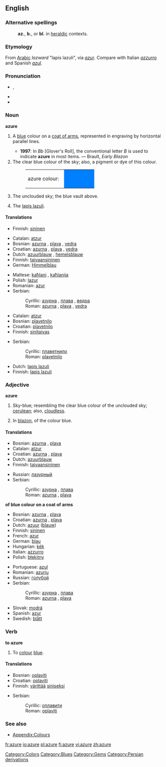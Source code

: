 {{wikipedia}}
==English==

===Alternative spellings===
:'''az.''', '''b.''', or '''bl.''' in [[heraldic]] contexts.

===Etymology===
From [[Arabic]] ''lazward'' "lapis lazuli", via {{F.}} ''[[azur]]''. Compare with Italian ''[[azzurro]]'' and Spanish ''[[azul]]''.

===Pronunciation===
*{{IPA|/ˈæʒə/}}, {{SAMPA|/"{Z@/}}
*{{IPA|/ˈæʒɚ/}}
*{{audio|en-us-azure.ogg|Audio (US)}}

===Noun===
'''azure'''

# {{tincture}} A [[blue]] colour on a [[coat of arms]], represented in engraving by horizontal parallel lines.
#* '''1997''': In ''Bb'' [Glover's Roll], the conventional letter ''B'' is used to indicate '''azure''' in most items. &mdash; Brault, ''Early Blazon''
# The clear blue colour of the sky; also, a pigment or dye of this colour.
#:<table><tr><td>azure colour: &nbsp;</td><td bgcolor="#007FFF" width="80">&nbsp; </td></tr></table>
# {{italbrac|poetical}} The unclouded sky; the blue vault above.
# The [[lapis lazuli]].

====Translations====
{{trans-top|blue colour on a coat of arms}}
*Finnish: [[sininen]]
{{trans-bottom}}

{{trans-top|colour of the sky}}
*Catalan: [[atzur]]
*Bosnian: [[azurna#Croatian|azurna]] {{f}}, [[plava#Bosnian|plava]] {{f}}, [[vedra#Bosnian|vedra]] {{f}}
*Croatian: [[azurna#Croatian|azurna]] {{f}}, [[plava#Croatian|plava]] {{f}}, [[vedra#Croatian|vedra]] {{f}}
*Dutch: [[azuurblauw]] {{n}}, [[hemelsblauw]] {{n}}
*Finnish: [[taivaansininen]]
*German: [[Himmelblau]] {{n}}
{{trans-mid}}
*Maltese: [[kaħlani]] {{m}}, [[kaħlanija]] {{f}}
*Polish: [[lazur]] {{m}}
*Romanian: [[azur]]
*Serbian:
*:Cyrillic: [[азурна#Serbian|азурна]] {{f}}, [[плава#Serbian|плава]] {{f}}, [[ведра#Serbian|ведра]] {{f}}
*:Roman: [[azurna#Serbian|azurna]] {{f}}, [[plava#Serbian|plava]] {{f}}, [[vedra#Serbian|vedra]] {{f}}
{{trans-bottom}}

{{trans-top|the blue sky}}
*Catalan: [[atzur]]
*Bosnian: [[plavetnilo#Bosnian|plavetnilo]] {{n}}
*Croatian: [[plavetnilo#Croatian|plavetnilo]] {{n}}
*Finnish: [[sinitaivas]]
{{trans-mid}}
*Serbian:
*:Cyrillic: [[плаветнило#Serbian|плаветнило]] {{n}}
*:Roman: [[plavetnilo#Serbian|plavetnilo]] {{n}}
{{trans-bottom}}

{{trans-top|gem}}
*Dutch: [[lapis lazuli]] {{m}}
*Finnish: [[lapis lazuli]]
{{trans-mid}}
{{trans-bottom}}

===Adjective===
'''azure'''

# {{colour}} Sky-blue; resembling the clear blue colour of the unclouded sky; [[cerulean]]; also, [[cloudless]].
# {{tincture}} In [[blazon]], of the colour blue.

====Translations====
{{trans-top|sky-blue coloured}}
*Bosnian: [[azurna#Bosnian|azurna]] {{f}}, [[plava#Bosnian|plava]] {{f}}
*Catalan: [[atzur]]
*Croatian: [[azurna#Croatian|azurna]] {{f}}, [[plava#Croatian|plava]] {{f}}
*Dutch: [[azuurblauw]]
*Finnish: [[taivaansininen]]
{{trans-mid}}
*Russian: [[лазурный]]
*Serbian:
*:Cyrillic: [[азурна#Serbian|азурна]] {{f}}, [[плава#Serbian|плава]] {{f}}
*:Roman: [[azurna#Serbian|azurna]] {{f}}, [[plava#Serbian|plava]] {{f}}
{{trans-bottom}}

{{heraldry}} '''of blue colour on a coat of arms'''
{{top}}
*Bosnian: [[azurna#Bosnian|azurna]] {{f}}, [[plava#Bosnian|plava]] {{f}}
*Croatian: [[azurna#Croatian|azurna]] {{f}}, [[plava#Croatian|plava]] {{f}}
*Dutch: [[azuur]] ([[blauw]])
*Finnish: [[sininen]]
*French: [[azur]]
*German: [[blau]]
*Hungarian: [[kék]]
*Italian: [[azzurro]]
*Polish: [[błękitny]]
{{mid}}
*Portuguese: [[azul]]
*Romanian: [[azuriu]]
*Russian: [[голубой]]
*Serbian:
*:Cyrillic: [[азурна#Serbian|азурна]] {{f}}, [[плава#Serbian|плава]] {{f}}
*:Roman: [[azurna#Serbian|azurna]] {{f}}, [[plava#Serbian|plava]] {{f}}
*Slovak: [[modrá]]
*Spanish: [[azur]]
*Swedish: [[blått]]
{{bottom}}

===Verb===
'''to azure'''

# {{transitive}} To [[colour]] [[blue]].

====Translations====
{{trans-top|to colour}}
*Bosnian: [[oplaviti#Bosnian|oplaviti]]
*Croatian: [[oplaviti#Croatian|oplaviti]]
*Finnish: [[värittää]] [[sininen|siniseksi]]
{{trans-mid}}
*Serbian:
*:Cyrillic: [[оплавити#Serbian|оплавити]]
*:Roman: [[oplaviti#Serbian|oplaviti]]
{{trans-bottom}}

===See also===
*[[Wiktionary_Appendix:Colours|Appendix:Colours]]

[[Category:Colors]]
[[Category:Blues]]
[[Category:Gems]]
[[Category:Persian derivations]]

[[fr:azure]]
[[io:azure]]
[[pl:azure]]
[[fi:azure]]
[[vi:azure]]
[[zh:azure]]
